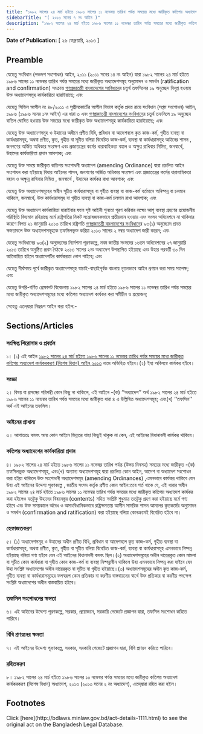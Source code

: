 ```yaml
---
title: "১৯৮২ সালের ২৪ মার্চ হইতে ১৯৮৬ সালের ১১ নভেম্বর তারিখ পর্যন্ত সময়ের মধ্যে জারীকৃত কতিপয় অধ্যাদেশ কার্যকরকরণ (বিশেষ বিধান) আইন,২০১৩"
sidebarTitle: "( ২০১৩ সনের ৭ নং আইন )"
description: "১৯৮২ সালের ২৪ মার্চ হইতে ১৯৮৬ সালের ১১ নভেম্বর তারিখ পর্যন্ত সময়ের মধ্যে জারীকৃত কতিপয় অধ্যাদেশ কার্যকর করিবার লক্ষ্যে প্রণীত আইন"
---
```


**Date of Publication:** [ ২৬ ফেব্রুয়ারি, ২০১৩ ]

## Preamble

যেহেতু সংবিধান (পঞ্চদশ সংশোধন) আইন, ২০১১ (২০১১ সনের ১৪ নং আইন) দ্বারা ১৯৮২ সালের ২৪ মার্চ হইতে ১৯৮৬ সালের ১১ নভেম্বর তারিখ পর্যন্ত সময়ের মধ্যে জারীকৃত অধ্যাদেশসমূহ অনুমোদন ও সমর্থন (ratification and confirmation) সংক্রান্ত [গণপ্রজাতন্ত্রী বাংলাদেশের সংবিধান](/act-957.html "গণপ্রজাতন্ত্রী বাংলাদেশের সংবিধান")ের চতুর্থ তফসিলের ১৯ অনুচ্ছেদ বিলুপ্ত হওয়ায় উক্ত অধ্যাদেশসমূহ কার্যকারিতা হারাইয়াছে; এবং

যেহেতু সিভিল আপীল নং ৪৮/২০১১ এ সুপ্রীমকোর্টের আপীল বিভাগ কর্তৃক প্রদত্ত রায়ে সংবিধান (সপ্তম সংশোধন) আইন, ১৯৮৬ (১৯৮৬ সনের ১নং আইন) এর ধারা ৩ এবং [গণপ্রজাতন্ত্রী বাংলাদেশের সংবিধান](/act-957.html "গণপ্রজাতন্ত্রী বাংলাদেশের সংবিধান")ের চতুর্থ তফসিলে ১৯ অনু্চ্ছেদ বাতিল ঘোষিত হওয়ায় উক্ত সময়ের মধ্যে জারীকৃত উক্ত অধ্যাদেশসমূহ কার্যকারিতা হারাইয়াছে; এবং

যেহেতু উক্ত অধ্যাদেশসমূহ ও উহাদের অধীনে প্রণীত বিধি, প্রবিধান বা আদেশবলে কৃত কাজ-কর্ম, গৃহীত ব্যবস্থা বা কার্যধারাসমূহ, অথবা প্রণীত, কৃত, গৃহীত বা সূচীত বলিয়া বিবেচিত কাজ-কর্ম, ব্যবস্থা বা কার্যধারাসমূহ আইনের শাসন , জনগণের অর্জিত অধিকার সংরক্ষণ এবং প্রজাতন্ত্রের কর্মের ধারাবাহিকতা বহাল ও অক্ষুণ্ণ রাখিবার নিমিত্ত, জনস্বার্থে, উহাদের কার্যকারিতা প্রদান আবশ্যক; এবং

যেহেতু উক্ত সময়ে জারীকৃত কতিপয় সংশোধনী অধ্যাদেশ (amending Ordinance) দ্বারা প্রচলিত আইন সংশোধন করা হইয়াছে বিধায় আইনের শাসন, জনগণের অর্জিত অধিকার সংরক্ষণ এবং প্রজাতন্ত্রের কর্মের ধারাবাহিকতা বহাল ও অক্ষুন্ন রাখিবার নিমিত্ত , জনস্বার্থে , উহাদের কার্যকর রাখা আবশ্যক; এবং

যেহেতু উক্ত অধ্যাদেশসমূহের অধীন সূচীত কার্যধারাসমূহ বা গৃহীত ব্যবস্থা বা কাজ-কর্ম বর্তমানে অনিষ্পন্ন বা চলমান থাকিলে, জনস্বার্থে, উক্ত কার্যধারাসমূহ বা গৃহীত ব্যবস্থা বা কাজ-কর্ম চলমান রাখা আবশ্যক; এবং

যেহেতু উক্ত অধ্যাদেশ কার্যকারিতা হারাইবার ফলে সৃষ্ট আইনী শূন্যতা পূরণ করিবার লক্ষ্যে আশু ব্যবস্থা গ্রহণের প্রয়োজনীয় পরিস্থিতি বিদ্যমান রহিয়াছে মর্মে রাষ্ট্রপতির নিকট সন্তোষজনকভাবে প্রতীয়মান হওয়ায় এবং সংসদ অধিবেশনে না থাকিবার কারণে বিগত ২১ জানুয়ারি ২০১৩ তারিখে রাষ্ট্রপতি [গণপ্রজাতন্ত্রী বাংলাদেশের সংবিধান](/act-957.html "গণপ্রজাতন্ত্রী বাংলাদেশের সংবিধান")ের ৯৩(১) অনুচ্ছেদে প্রদত্ত ক্ষমতাবলে উক্ত অধ্যাদেশসমূহকে তফসিলভুক্ত করিয়া ২০১৩ সালের ২ নম্বর অধ্যাদেশ জারী করেন; এবং

যেহেতু সংবিধানের ৯৩(২) অনুচ্ছেদের নির্দেশনা পূরণকল্পে, নবম জাতীয় সংসদের ১৬তম অধিবেশনের ২৭ জানুয়ারি ২০১৩ তারিখে অনুষ্ঠিত প্রথম বৈঠকে ২০১৩ সালের ২নং অধ্যাদেশ উপস্থাপিত হইয়াছে এবং উহার পরবর্তী ৩০ দিন অতিবাহিত হইলে অধ্যাদেশটির কার্যকরতা লোপ পাইবে; এবং

যেহেতু দীর্ঘসময় পূর্বে জারীকৃত অধ্যাদেশসমূহ যাচাই-বাছাইপূর্বক বাংলায় নূতনভাবে আইন প্রণয়ন করা সময় সাপেক্ষ; এবং

যেহেতু উপরি-বর্ণিত প্রেক্ষাপট বিবেচনায় ১৯৮২ সালের ২৪ মার্চ হইতে ১৯৮৬ সালের ১১ নভেম্বর তারিখ পর্যন্ত সময়ের মধ্যে জারীকৃত অধ্যাদেশসমূহের মধ্যে কতিপয় অধ্যাদেশ কার্যকর করা সমীচীন ও প্রয়োজন;

সেহেতু এতদ্‌দ্বারা নিম্নরূপ আইন করা হইল:-

## Sections/Articles

### সংক্ষিপ্ত শিরোনাম ও প্রবর্তন

১। (১) এই আইন [১৯৮২ সালের ২৪ মার্চ হইতে ১৯৮৬ সালের ১১ নভেম্বর তারিখ পর্যন্ত সময়ের মধ্যে জারীকৃত কতিপয় অধ্যাদেশ কার্যকরকরণ (বিশেষ বিধান) আইন,২০১৩](/laws/volume-43/act-1111 "১৯৮২ সালের ২৪ মার্চ হইতে ১৯৮৬ সালের ১১ নভেম্বর তারিখ পর্যন্ত সময়ের মধ্যে জারীকৃত কতিপয় অধ্যাদেশ কার্যকরকরণ (বিশেষ বিধান) আইন,২০১৩") নামে অভিহিত হইবে।(২) ইহা অবিলম্বে কার্যকর হইবে।

### সংজ্ঞা

২। বিষয় বা প্রসঙ্গের পরিপন্থী কোন কিছু না থাকিলে, এই আইনে -(ক) ‘‘অধ্যাদেশ’’ অর্থ ১৯৮২ সালের ২৪ মার্চ হইতে ১৯৮৬ সালের ১১ নভেম্বর তারিখ পর্যন্ত সময়ের মধ্যে জারীকৃত ধারা ৪ এ উল্লিখিত অধ্যাদেশসমূহ; এবং(খ) ‘‘তফসিল’’ অর্থ এই আইনের তফসিল।

### আইনের প্রাধান্য

৩। আপাততঃ বলবৎ অন্য কোন আইনে ভিন্নতর যাহা কিছুই থাকুক না কেন, এই আইনের বিধানাবলী কার্যকর থাকিবে।

### কতিপয় অধ্যাদেশের কার্যকারিতা প্রদান

৪। ১৯৮২ সালের ২৪ মার্চ হইতে ১৯৮৬ সালের ১১ নভেম্বর তারিখ পর্যন্ত (উভয় দিনসহ) সময়ের মধ্যে জারীকৃত -(ক) তফসিলভুক্ত অধ্যাদেশসমূহ, এবং(খ) অন্যান্য অধ্যাদেশসমূহ দ্বারা প্রচলিত কোন আইন, আদেশ বা অধ্যাদেশ সংশোধন করা হইয়া থাকিলে উক্ত সংশোধনী অধ্যাদেশসমূহ (amending Ordinances) ,এমনভাবে কার্যকর থাকিবে যেন উহা এই আইনের উদ্দেশ্য পূরণকল্পে , জাতীয় সংসদ কর্তৃক প্রণীত কোন আইন:তবে শর্ত থাকে যে, এই ধারার অধীন ১৯৮২ সালের ২৪ মার্চ হইতে ১৯৮৬ সালের ১১ নভেম্বর তারিখ পর্যন্ত সময়ের মধ্যে জারীকৃত কতিপয় অধ্যাদেশ কার্যকর করা হইলেও যতটুকু উহাদের বিষয়বস্তুর (contents) সহিত সংশ্লিষ্ট শুধুমাত্র ততটুকু গ্রহণ করা হইয়াছে মর্মে গণ্য হইবে এবং উক্ত সময়কালে অবৈধ ও অসাংবিধানিকভাবে রাষ্ট্রক্ষমতায় আসীন সামরিক শাসন আমলের কৃতকর্মের অনুমোদন ও সমর্থন (confirmation and ratification) করা হইয়াছে বলিয়া কোনক্রমেই বিবেচিত হইবে না।

### হেফাজতকরণ

৫। (১) অধ্যাদেশসমূহ ও উহাদের অধীন প্রণীত বিধি, প্রবিধান বা আদেশবলে কৃত কাজ-কর্ম, গৃহীত ব্যবস্থা বা কার্যধারাসমূহ, অথবা প্রণীত, কৃত, গৃহীত বা সূচীত বলিয়া বিবেচিত কাজ-কর্ম, ব্যবস্থা বা কার্যধারাসমূহ এমনভাবে নিষ্পন্ন হইয়াছে বলিয়া গণ্য হইবে যেন এই আইনের বিধানাবলী বলবৎ ছিল।(২) অধ্যাদেশসমূহের অধীন দায়েরকৃত কোন মামলা বা সূচীত কোন কার্যধারা বা গৃহীত কোন কাজ-কর্ম বা ব্যবস্থা নিষ্পন্নাধীন থাকিলে উহা এমনভাবে নিষ্পন্ন করা যাইবে যেন উহা সংশ্লিষ্ট অধ্যাদেশের অধীন দায়েরকৃত বা সূচীত বা গৃহীত হইয়াছে।(৩) অধ্যাদেশসমূহের অধীন কৃত কাজ-কর্ম, গৃহীত ব্যবস্থা বা কার্যধারাসমূহের ফলস্বরূপ কোন প্রতিকার বা করণীয় বাস্তবায়নের স্বার্থে উক্ত প্রতিকার বা করণীয় পদক্ষেপ সংশ্লিষ্ট অধ্যাদেশের অধীন বাস্তবায়িত হইবে।

### তফসিল সংশোধনের ক্ষমতা

৬। এই আইনের উদ্দেশ্য পূরণকল্পে, সরকার, প্রয়োজনে, সরকারি গেজেটে প্রজ্ঞাপন দ্বারা, তফসিল সংশোধন করিতে পারিবে।

### বিধি প্রণয়নের ক্ষমতা

৭। এই আইনের উদ্দেশ্য পূরণকল্পে, সরকার, সরকারি গেজেটে প্রজ্ঞাপন দ্বারা, বিধি প্রণয়ন করিতে পারিবে।

### রহিতকরণ

৮। ১৯৮২ সালের ২৪ মার্চ হইতে ১৯৮৬ সালের ১০ নভেম্বর পর্যন্ত সময়ের মধ্যে জারীকৃত কতিপয় অধ্যাদেশ কার্যকরকরণ (বিশেষ বিধান) অধ্যাদেশ, ২০১৩ (২০১৩ সনের ২ নং অধ্যাদেশ), এতদ্‌দ্বারা রহিত করা হইল।

## Footnotes

<Note>
  Click [here](http://bdlaws.minlaw.gov.bd/act-details-1111.html) to see the original act on the Bangladesh Legal Database.
</Note>
